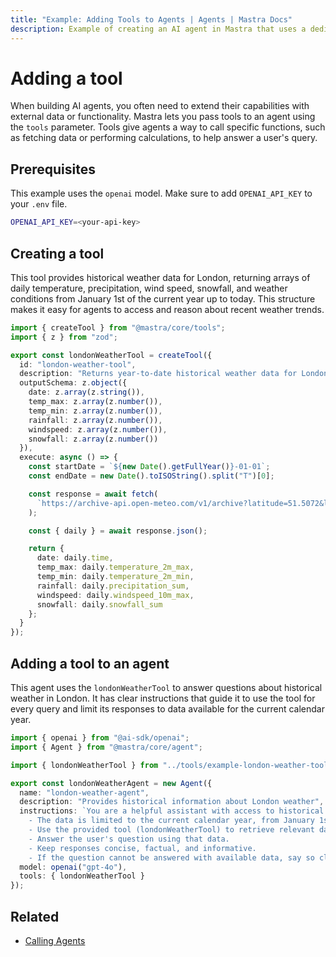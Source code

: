 ```yaml
---
title: "Example: Adding Tools to Agents | Agents | Mastra Docs"
description: Example of creating an AI agent in Mastra that uses a dedicated tool to provide weather information.
---
```



#  Adding a tool

When building AI agents, you often need to extend their capabilities with external data or functionality. Mastra lets you pass tools to an agent using the `tools` parameter. Tools give agents a way to call specific functions, such as fetching data or performing calculations, to help answer a user's query.

## Prerequisites

This example uses the `openai` model. Make sure to add `OPENAI_API_KEY` to your `.env` file.

```bash filename=".env" copy
OPENAI_API_KEY=<your-api-key>
```

## Creating a tool

This tool provides historical weather data for London, returning arrays of daily temperature, precipitation, wind speed, snowfall, and weather conditions from January 1st of the current year up to today. This structure makes it easy for agents to access and reason about recent weather trends.

```typescript filename="src/mastra/tools/london-weather-tool.ts" showLineNumbers copy
import { createTool } from "@mastra/core/tools";
import { z } from "zod";

export const londonWeatherTool = createTool({
  id: "london-weather-tool",
  description: "Returns year-to-date historical weather data for London",
  outputSchema: z.object({
    date: z.array(z.string()),
    temp_max: z.array(z.number()),
    temp_min: z.array(z.number()),
    rainfall: z.array(z.number()),
    windspeed: z.array(z.number()),
    snowfall: z.array(z.number())
  }),
  execute: async () => {
    const startDate = `${new Date().getFullYear()}-01-01`;
    const endDate = new Date().toISOString().split("T")[0];

    const response = await fetch(
      `https://archive-api.open-meteo.com/v1/archive?latitude=51.5072&longitude=-0.1276&start_date=${startDate}&end_date=${endDate}&daily=temperature_2m_max,temperature_2m_min,precipitation_sum,windspeed_10m_max,snowfall_sum&timezone=auto`
    );

    const { daily } = await response.json();

    return {
      date: daily.time,
      temp_max: daily.temperature_2m_max,
      temp_min: daily.temperature_2m_min,
      rainfall: daily.precipitation_sum,
      windspeed: daily.windspeed_10m_max,
      snowfall: daily.snowfall_sum
    };
  }
});
```

## Adding a tool to an agent

This agent uses the `londonWeatherTool` to answer questions about historical weather in London. It has clear instructions that guide it to use the tool for every query and limit its responses to data available for the current calendar year.

```typescript filename="src/mastra/agents/london-weather-agent.ts" showLineNumbers copy
import { openai } from "@ai-sdk/openai";
import { Agent } from "@mastra/core/agent";

import { londonWeatherTool } from "../tools/example-london-weather-tools";

export const londonWeatherAgent = new Agent({
  name: "london-weather-agent",
  description: "Provides historical information about London weather",
  instructions: `You are a helpful assistant with access to historical weather data for London.
    - The data is limited to the current calendar year, from January 1st up to today's date.
    - Use the provided tool (londonWeatherTool) to retrieve relevant data.
    - Answer the user's question using that data.
    - Keep responses concise, factual, and informative.
    - If the question cannot be answered with available data, say so clearly.`,
  model: openai("gpt-4o"),
  tools: { londonWeatherTool }
});
```

<GithubLink
  marginTop='mt-16'
  link="https://github.com/mastra-ai/mastra/blob/main/examples/basics/agents/using-a-tool"
/>

## Related

- [Calling Agents](./calling-agents.mdx#from-the-command-line)
